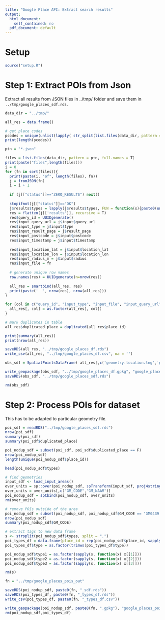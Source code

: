 ```yaml
---
title: "Google Place API: Extract search results"
output:
  html_document:
    self_contained: no
  pdf_document: default
---
```


<style>
pre:not([class]) {
    color: white;
    background-color: #272822;
}
</style>

# Setup

```r
source("setup.R")
```

# Step 1: Extract POIs from Json

Extract all results from JSON files in ../tmp/ folder and save them in `../tmp/google_places_sdf.rds`.

```r
data_dir = "../tmp/"

all_res = data.frame()

# get place codes
pcodes = unique(unlist(lapply( str_split(list.files(data_dir, pattern = "*.json", full.names = T),"-"), function(x) x[2][1])))
print(length(pcodes))

ptn = "*.json"

files = list.files(data_dir, pattern = ptn, full.names = T)
print(paste("files",length(files)))
i = 0
for (fn in sort(files)){
  print(paste(i, "of", length(files), fn))
  j = fromJSON(fn)
  i = i + 1
  
  if (j[["status"]]=="ZERO_RESULTS") next()
  
  stopifnot(j[["status"]]=="OK")
  j$results$types = lapply(j$results$types, FUN = function(x){paste0(unlist(x),collapse = ', ')})
  res = flatten(j[['results']], recursive = T)
  res$query_id = UUIDgenerate()
  res$input_query_url = j$input$query_url
  res$input_type = j$input$type
  res$input_result_page = j$result_page
  res$input_postcode = j$input$postcode
  res$input_timestamp = j$input$timestamp
  
  res$input_location_lat = j$input$location_lat
  res$input_location_lon = j$input$location_lon
  res$input_radius_m = j$input$radius
  res$input_file = fn
  
  # generate unique row names
  row.names(res) = UUIDgenerate(n=nrow(res))
  
  all_res = smartbind(all_res, res)
  print(paste('  ', nrow(res), nrow(all_res)))
}

for (col in c("query_id", "input_type", "input_file", "input_query_url")){
  all_res[, col] = as.factor(all_res[, col])
}

# mark duplicates in table
all_res$duplicated_place = duplicated(all_res$place_id)

print(summary(all_res))
print(nrow(all_res))

saveRDS(all_res, "../tmp/google_places_df.rds")
write_csv(all_res, "../tmp/google_places_df.csv", na = '')

obs_sdf = SpatialPointsDataFrame( all_res[,c('geometry.location.lng','geometry.location.lat')], all_res, proj4string = ll_crs)

write_geopackage(obs_sdf, "../tmp/google_places_df.gpkg", "google_places_api_res")
saveRDS(obs_sdf, "../tmp/google_places_sdf.rds")

rm(obs_sdf)
```

# Step 2: Process POIs for dataset

This has to be adapted to particular geometry file.

```r
poi_sdf = readRDS("../tmp/google_places_sdf.rds")
nrow(poi_sdf)
summary(poi_sdf)
summary(poi_sdf$duplicated_place)

poi_nodup_sdf = subset(poi_sdf, poi_sdf$duplicated_place == F)
nrow(poi_nodup_sdf)
length(unique(poi_nodup_sdf$place_id))

head(poi_nodup_sdf$types)

# find geometries
input_sdf <- load_input_areas()
over_units = sp::over(poi_nodup_sdf, spTransform(input_sdf, proj4string(poi_nodup_sdf)))
over_units = over_units[,c("GM_CODE","GM_NAAM")]
poi_nodup_sdf = spCbind(poi_nodup_sdf, over_units)
rm(over_units)

# remove POIs outside of the area
poi_nodup_sdf = subset(poi_nodup_sdf, poi_nodup_sdf$GM_CODE == 'GM0439')
nrow(poi_nodup_sdf)
summary(poi_nodup_sdf$GM_CODE)

# extract tags to new data frame
s <- strsplit(poi_nodup_sdf$types, split = ",")
poi_types_df = data.frame(place_id = rep(poi_nodup_sdf$place_id, sapply(s, length)), type = unlist(s))
poi_types_df$type = as.factor(trimws(poi_types_df$type))

poi_nodup_sdf$type1 = as.factor(sapply(s, function(x) x[[1]]))
poi_nodup_sdf$type2 = as.factor(sapply(s, function(x) x[[2]]))
poi_nodup_sdf$type3 = as.factor(sapply(s, function(x) x[[3]]))

rm(s)

fn = "../tmp/google_places_pois_out"

saveRDS(poi_nodup_sdf, paste0(fn, "_sdf.rds"))
saveRDS(poi_types_df, paste0(fn, "_types_df.rds"))
write_csv(poi_types_df, paste0(fn, "_types_df.csv"))

write_geopackage(poi_nodup_sdf, paste0(fn, ".gpkg"), "google_places_pois")
rm(poi_nodup_sdf,poi_types_df)
```
